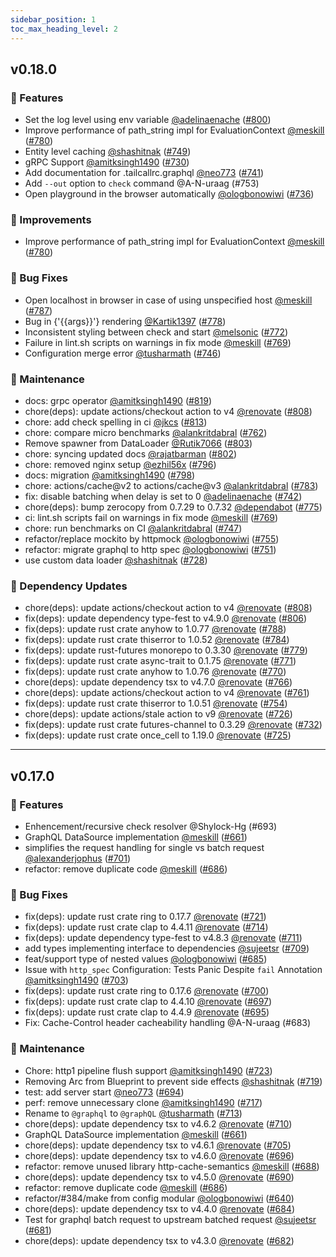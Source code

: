 ```yaml
---
sidebar_position: 1
toc_max_heading_level: 2
---
```



<VersionUpdateCard />

## v0.18.0 

### 🚀 Features

- Set the log level using env variable [@adelinaenache](https://github.com/adelinaenache) ([#800](https://github.com/tailcallhq/tailcall/pull/800))
- Improve performance of path\_string impl for EvaluationContext [@meskill](https://github.com/meskill) ([#780](https://github.com/tailcallhq/tailcall/pull/780))
- Entity level caching [@shashitnak](https://github.com/shashitnak) ([#749](https://github.com/tailcallhq/tailcall/pull/749))
- gRPC Support [@amitksingh1490](https://github.com/amitksingh1490) ([#730](https://github.com/tailcallhq/tailcall/pull/730))
- Add documentation for .tailcallrc.graphql [@neo773](https://github.com/neo773) ([#741](https://github.com/tailcallhq/tailcall/pull/741))
- Add `--out` option to `check` command @A-N-uraag (#753)
- Open playground in the browser automatically [@ologbonowiwi](https://github.com/ologbonowiwi) ([#736](https://github.com/tailcallhq/tailcall/pull/736))

### 🔧 Improvements

- Improve performance of path\_string impl for EvaluationContext [@meskill](https://github.com/meskill) ([#780](https://github.com/tailcallhq/tailcall/pull/780))

### 🐛 Bug Fixes

- Open localhost in browser in case of using unspecified host [@meskill](https://github.com/meskill) ([#787](https://github.com/tailcallhq/tailcall/pull/787))
- Bug in {'{{args}}'} rendering [@Kartik1397](https://github.com/Kartik1397) ([#778](https://github.com/tailcallhq/tailcall/pull/778))
- Inconsistent styling between check and start [@melsonic](https://github.com/melsonic) ([#772](https://github.com/tailcallhq/tailcall/pull/772))
- Failure in lint.sh scripts on warnings in fix mode [@meskill](https://github.com/meskill) ([#769](https://github.com/tailcallhq/tailcall/pull/769))
- Configuration merge error [@tusharmath](https://github.com/tusharmath) ([#746](https://github.com/tailcallhq/tailcall/pull/746))

### 🧰 Maintenance

- docs: grpc operator [@amitksingh1490](https://github.com/amitksingh1490) ([#819](https://github.com/tailcallhq/tailcall/pull/819))
- chore(deps): update actions/checkout action to v4 [@renovate](https://github.com/renovate) ([#808](https://github.com/tailcallhq/tailcall/pull/808))
- chore: add check spelling in ci [@jkcs](https://github.com/jkcs) ([#813](https://github.com/tailcallhq/tailcall/pull/813))
- chore: compare micro benchmarks [@alankritdabral](https://github.com/alankritdabral) ([#762](https://github.com/tailcallhq/tailcall/pull/762))
- Remove spawner from DataLoader [@Rutik7066](https://github.com/Rutik7066) ([#803](https://github.com/tailcallhq/tailcall/pull/803))
- chore: syncing updated docs [@rajatbarman](https://github.com/rajatbarman) ([#802](https://github.com/tailcallhq/tailcall/pull/802))
- chore: removed nginx setup [@ezhil56x](https://github.com/ezhil56x) ([#796](https://github.com/tailcallhq/tailcall/pull/796))
- docs: migration [@amitksingh1490](https://github.com/amitksingh1490) ([#798](https://github.com/tailcallhq/tailcall/pull/798))
- chore: actions/cache@v2 to actions/cache@v3  [@alankritdabral](https://github.com/alankritdabral) ([#783](https://github.com/tailcallhq/tailcall/pull/783))
- fix: disable batching when delay is set to 0 [@adelinaenache](https://github.com/adelinaenache) ([#742](https://github.com/tailcallhq/tailcall/pull/742))
- chore(deps): bump zerocopy from 0.7.29 to 0.7.32 [@dependabot](https://github.com/dependabot) ([#775](https://github.com/tailcallhq/tailcall/pull/775))
- ci: lint.sh scripts fail on warnings in fix mode [@meskill](https://github.com/meskill) ([#769](https://github.com/tailcallhq/tailcall/pull/769))
- chore: run benchmarks on CI [@alankritdabral](https://github.com/alankritdabral) ([#747](https://github.com/tailcallhq/tailcall/pull/747))
- refactor/replace mockito by httpmock [@ologbonowiwi](https://github.com/ologbonowiwi) ([#755](https://github.com/tailcallhq/tailcall/pull/755))
- refactor: migrate graphql to http spec [@ologbonowiwi](https://github.com/ologbonowiwi) ([#751](https://github.com/tailcallhq/tailcall/pull/751))
- use custom data loader [@shashitnak](https://github.com/shashitnak) ([#728](https://github.com/tailcallhq/tailcall/pull/728))

### 🔧 Dependency Updates

- chore(deps): update actions/checkout action to v4 [@renovate](https://github.com/renovate) ([#808](https://github.com/tailcallhq/tailcall/pull/808))
- fix(deps): update dependency type-fest to v4.9.0 [@renovate](https://github.com/renovate) ([#806](https://github.com/tailcallhq/tailcall/pull/806))
- fix(deps): update rust crate anyhow to 1.0.77 [@renovate](https://github.com/renovate) ([#788](https://github.com/tailcallhq/tailcall/pull/788))
- fix(deps): update rust crate thiserror to 1.0.52 [@renovate](https://github.com/renovate) ([#784](https://github.com/tailcallhq/tailcall/pull/784))
- fix(deps): update rust-futures monorepo to 0.3.30 [@renovate](https://github.com/renovate) ([#779](https://github.com/tailcallhq/tailcall/pull/779))
- fix(deps): update rust crate async-trait to 0.1.75 [@renovate](https://github.com/renovate) ([#771](https://github.com/tailcallhq/tailcall/pull/771))
- fix(deps): update rust crate anyhow to 1.0.76 [@renovate](https://github.com/renovate) ([#770](https://github.com/tailcallhq/tailcall/pull/770))
- chore(deps): update dependency tsx to v4.7.0 [@renovate](https://github.com/renovate) ([#766](https://github.com/tailcallhq/tailcall/pull/766))
- chore(deps): update actions/checkout action to v4 [@renovate](https://github.com/renovate) ([#761](https://github.com/tailcallhq/tailcall/pull/761))
- fix(deps): update rust crate thiserror to 1.0.51 [@renovate](https://github.com/renovate) ([#754](https://github.com/tailcallhq/tailcall/pull/754))
- chore(deps): update actions/stale action to v9 [@renovate](https://github.com/renovate) ([#726](https://github.com/tailcallhq/tailcall/pull/726))
- fix(deps): update rust crate futures-channel to 0.3.29 [@renovate](https://github.com/renovate) ([#732](https://github.com/tailcallhq/tailcall/pull/732))
- fix(deps): update rust crate once\_cell to 1.19.0 [@renovate](https://github.com/renovate) ([#725](https://github.com/tailcallhq/tailcall/pull/725))


---
## v0.17.0 

### 🚀 Features

- Enhencement/recursive check resolver @Shylock-Hg (#693)
- GraphQL DataSource implementation [@meskill](https://github.com/meskill) ([#661](https://github.com/tailcallhq/tailcall/pull/661))
- simplifies the request handling for single vs batch request [@alexanderjophus](https://github.com/alexanderjophus) ([#701](https://github.com/tailcallhq/tailcall/pull/701))
- refactor: remove duplicate code [@meskill](https://github.com/meskill) ([#686](https://github.com/tailcallhq/tailcall/pull/686))

### 🐛 Bug Fixes

- fix(deps): update rust crate ring to 0.17.7 [@renovate](https://github.com/renovate) ([#721](https://github.com/tailcallhq/tailcall/pull/721))
- fix(deps): update rust crate clap to 4.4.11 [@renovate](https://github.com/renovate) ([#714](https://github.com/tailcallhq/tailcall/pull/714))
- fix(deps): update dependency type-fest to v4.8.3 [@renovate](https://github.com/renovate) ([#711](https://github.com/tailcallhq/tailcall/pull/711))
- add types implementing interface to  dependencies [@sujeetsr](https://github.com/sujeetsr) ([#709](https://github.com/tailcallhq/tailcall/pull/709))
- feat/support type of nested values [@ologbonowiwi](https://github.com/ologbonowiwi) ([#685](https://github.com/tailcallhq/tailcall/pull/685))
- Issue with `http_spec` Configuration: Tests Panic Despite `fail` Annotation [@amitksingh1490](https://github.com/amitksingh1490) ([#703](https://github.com/tailcallhq/tailcall/pull/703))
- fix(deps): update rust crate ring to 0.17.6 [@renovate](https://github.com/renovate) ([#700](https://github.com/tailcallhq/tailcall/pull/700))
- fix(deps): update rust crate clap to 4.4.10 [@renovate](https://github.com/renovate) ([#697](https://github.com/tailcallhq/tailcall/pull/697))
- fix(deps): update rust crate clap to 4.4.9 [@renovate](https://github.com/renovate) ([#695](https://github.com/tailcallhq/tailcall/pull/695))
- Fix: Cache-Control header cacheability handling @A-N-uraag (#683)

### 🧰 Maintenance

- Chore: http1 pipeline flush support [@amitksingh1490](https://github.com/amitksingh1490) ([#723](https://github.com/tailcallhq/tailcall/pull/723))
- Removing Arc from Blueprint to prevent side effects [@shashitnak](https://github.com/shashitnak) ([#719](https://github.com/tailcallhq/tailcall/pull/719))
- test: add server start [@neo773](https://github.com/neo773) ([#694](https://github.com/tailcallhq/tailcall/pull/694))
- perf: remove unnecessary clone [@amitksingh1490](https://github.com/amitksingh1490) ([#717](https://github.com/tailcallhq/tailcall/pull/717))
- Rename  to `@graphql` to `@graphQL` [@tusharmath](https://github.com/tusharmath) ([#713](https://github.com/tailcallhq/tailcall/pull/713))
- chore(deps): update dependency tsx to v4.6.2 [@renovate](https://github.com/renovate) ([#710](https://github.com/tailcallhq/tailcall/pull/710))
- GraphQL DataSource implementation [@meskill](https://github.com/meskill) ([#661](https://github.com/tailcallhq/tailcall/pull/661))
- chore(deps): update dependency tsx to v4.6.1 [@renovate](https://github.com/renovate) ([#705](https://github.com/tailcallhq/tailcall/pull/705))
- chore(deps): update dependency tsx to v4.6.0 [@renovate](https://github.com/renovate) ([#696](https://github.com/tailcallhq/tailcall/pull/696))
- refactor: remove unused library http-cache-semantics [@meskill](https://github.com/meskill) ([#688](https://github.com/tailcallhq/tailcall/pull/688))
- chore(deps): update dependency tsx to v4.5.0 [@renovate](https://github.com/renovate) ([#690](https://github.com/tailcallhq/tailcall/pull/690))
- refactor: remove duplicate code [@meskill](https://github.com/meskill) ([#686](https://github.com/tailcallhq/tailcall/pull/686))
- refactor/#384/make from config modular [@ologbonowiwi](https://github.com/ologbonowiwi) ([#640](https://github.com/tailcallhq/tailcall/pull/640))
- chore(deps): update dependency tsx to v4.4.0 [@renovate](https://github.com/renovate) ([#684](https://github.com/tailcallhq/tailcall/pull/684))
- Test for graphql batch request to upstream batched request [@sujeetsr](https://github.com/sujeetsr) ([#681](https://github.com/tailcallhq/tailcall/pull/681))
- chore(deps): update dependency tsx to v4.3.0 [@renovate](https://github.com/renovate) ([#682](https://github.com/tailcallhq/tailcall/pull/682))
